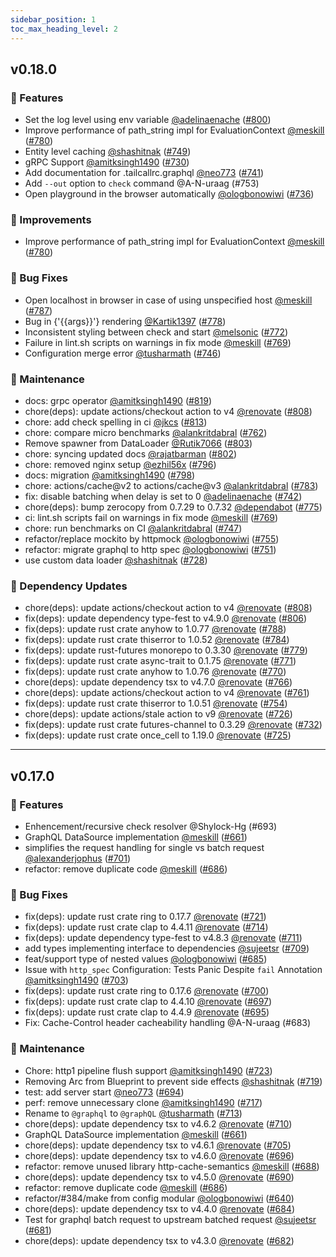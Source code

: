 ```yaml
---
sidebar_position: 1
toc_max_heading_level: 2
---
```



<VersionUpdateCard />

## v0.18.0 

### 🚀 Features

- Set the log level using env variable [@adelinaenache](https://github.com/adelinaenache) ([#800](https://github.com/tailcallhq/tailcall/pull/800))
- Improve performance of path\_string impl for EvaluationContext [@meskill](https://github.com/meskill) ([#780](https://github.com/tailcallhq/tailcall/pull/780))
- Entity level caching [@shashitnak](https://github.com/shashitnak) ([#749](https://github.com/tailcallhq/tailcall/pull/749))
- gRPC Support [@amitksingh1490](https://github.com/amitksingh1490) ([#730](https://github.com/tailcallhq/tailcall/pull/730))
- Add documentation for .tailcallrc.graphql [@neo773](https://github.com/neo773) ([#741](https://github.com/tailcallhq/tailcall/pull/741))
- Add `--out` option to `check` command @A-N-uraag (#753)
- Open playground in the browser automatically [@ologbonowiwi](https://github.com/ologbonowiwi) ([#736](https://github.com/tailcallhq/tailcall/pull/736))

### 🔧 Improvements

- Improve performance of path\_string impl for EvaluationContext [@meskill](https://github.com/meskill) ([#780](https://github.com/tailcallhq/tailcall/pull/780))

### 🐛 Bug Fixes

- Open localhost in browser in case of using unspecified host [@meskill](https://github.com/meskill) ([#787](https://github.com/tailcallhq/tailcall/pull/787))
- Bug in {'{{args}}'} rendering [@Kartik1397](https://github.com/Kartik1397) ([#778](https://github.com/tailcallhq/tailcall/pull/778))
- Inconsistent styling between check and start [@melsonic](https://github.com/melsonic) ([#772](https://github.com/tailcallhq/tailcall/pull/772))
- Failure in lint.sh scripts on warnings in fix mode [@meskill](https://github.com/meskill) ([#769](https://github.com/tailcallhq/tailcall/pull/769))
- Configuration merge error [@tusharmath](https://github.com/tusharmath) ([#746](https://github.com/tailcallhq/tailcall/pull/746))

### 🧰 Maintenance

- docs: grpc operator [@amitksingh1490](https://github.com/amitksingh1490) ([#819](https://github.com/tailcallhq/tailcall/pull/819))
- chore(deps): update actions/checkout action to v4 [@renovate](https://github.com/renovate) ([#808](https://github.com/tailcallhq/tailcall/pull/808))
- chore: add check spelling in ci [@jkcs](https://github.com/jkcs) ([#813](https://github.com/tailcallhq/tailcall/pull/813))
- chore: compare micro benchmarks [@alankritdabral](https://github.com/alankritdabral) ([#762](https://github.com/tailcallhq/tailcall/pull/762))
- Remove spawner from DataLoader [@Rutik7066](https://github.com/Rutik7066) ([#803](https://github.com/tailcallhq/tailcall/pull/803))
- chore: syncing updated docs [@rajatbarman](https://github.com/rajatbarman) ([#802](https://github.com/tailcallhq/tailcall/pull/802))
- chore: removed nginx setup [@ezhil56x](https://github.com/ezhil56x) ([#796](https://github.com/tailcallhq/tailcall/pull/796))
- docs: migration [@amitksingh1490](https://github.com/amitksingh1490) ([#798](https://github.com/tailcallhq/tailcall/pull/798))
- chore: actions/cache@v2 to actions/cache@v3  [@alankritdabral](https://github.com/alankritdabral) ([#783](https://github.com/tailcallhq/tailcall/pull/783))
- fix: disable batching when delay is set to 0 [@adelinaenache](https://github.com/adelinaenache) ([#742](https://github.com/tailcallhq/tailcall/pull/742))
- chore(deps): bump zerocopy from 0.7.29 to 0.7.32 [@dependabot](https://github.com/dependabot) ([#775](https://github.com/tailcallhq/tailcall/pull/775))
- ci: lint.sh scripts fail on warnings in fix mode [@meskill](https://github.com/meskill) ([#769](https://github.com/tailcallhq/tailcall/pull/769))
- chore: run benchmarks on CI [@alankritdabral](https://github.com/alankritdabral) ([#747](https://github.com/tailcallhq/tailcall/pull/747))
- refactor/replace mockito by httpmock [@ologbonowiwi](https://github.com/ologbonowiwi) ([#755](https://github.com/tailcallhq/tailcall/pull/755))
- refactor: migrate graphql to http spec [@ologbonowiwi](https://github.com/ologbonowiwi) ([#751](https://github.com/tailcallhq/tailcall/pull/751))
- use custom data loader [@shashitnak](https://github.com/shashitnak) ([#728](https://github.com/tailcallhq/tailcall/pull/728))

### 🔧 Dependency Updates

- chore(deps): update actions/checkout action to v4 [@renovate](https://github.com/renovate) ([#808](https://github.com/tailcallhq/tailcall/pull/808))
- fix(deps): update dependency type-fest to v4.9.0 [@renovate](https://github.com/renovate) ([#806](https://github.com/tailcallhq/tailcall/pull/806))
- fix(deps): update rust crate anyhow to 1.0.77 [@renovate](https://github.com/renovate) ([#788](https://github.com/tailcallhq/tailcall/pull/788))
- fix(deps): update rust crate thiserror to 1.0.52 [@renovate](https://github.com/renovate) ([#784](https://github.com/tailcallhq/tailcall/pull/784))
- fix(deps): update rust-futures monorepo to 0.3.30 [@renovate](https://github.com/renovate) ([#779](https://github.com/tailcallhq/tailcall/pull/779))
- fix(deps): update rust crate async-trait to 0.1.75 [@renovate](https://github.com/renovate) ([#771](https://github.com/tailcallhq/tailcall/pull/771))
- fix(deps): update rust crate anyhow to 1.0.76 [@renovate](https://github.com/renovate) ([#770](https://github.com/tailcallhq/tailcall/pull/770))
- chore(deps): update dependency tsx to v4.7.0 [@renovate](https://github.com/renovate) ([#766](https://github.com/tailcallhq/tailcall/pull/766))
- chore(deps): update actions/checkout action to v4 [@renovate](https://github.com/renovate) ([#761](https://github.com/tailcallhq/tailcall/pull/761))
- fix(deps): update rust crate thiserror to 1.0.51 [@renovate](https://github.com/renovate) ([#754](https://github.com/tailcallhq/tailcall/pull/754))
- chore(deps): update actions/stale action to v9 [@renovate](https://github.com/renovate) ([#726](https://github.com/tailcallhq/tailcall/pull/726))
- fix(deps): update rust crate futures-channel to 0.3.29 [@renovate](https://github.com/renovate) ([#732](https://github.com/tailcallhq/tailcall/pull/732))
- fix(deps): update rust crate once\_cell to 1.19.0 [@renovate](https://github.com/renovate) ([#725](https://github.com/tailcallhq/tailcall/pull/725))


---
## v0.17.0 

### 🚀 Features

- Enhencement/recursive check resolver @Shylock-Hg (#693)
- GraphQL DataSource implementation [@meskill](https://github.com/meskill) ([#661](https://github.com/tailcallhq/tailcall/pull/661))
- simplifies the request handling for single vs batch request [@alexanderjophus](https://github.com/alexanderjophus) ([#701](https://github.com/tailcallhq/tailcall/pull/701))
- refactor: remove duplicate code [@meskill](https://github.com/meskill) ([#686](https://github.com/tailcallhq/tailcall/pull/686))

### 🐛 Bug Fixes

- fix(deps): update rust crate ring to 0.17.7 [@renovate](https://github.com/renovate) ([#721](https://github.com/tailcallhq/tailcall/pull/721))
- fix(deps): update rust crate clap to 4.4.11 [@renovate](https://github.com/renovate) ([#714](https://github.com/tailcallhq/tailcall/pull/714))
- fix(deps): update dependency type-fest to v4.8.3 [@renovate](https://github.com/renovate) ([#711](https://github.com/tailcallhq/tailcall/pull/711))
- add types implementing interface to  dependencies [@sujeetsr](https://github.com/sujeetsr) ([#709](https://github.com/tailcallhq/tailcall/pull/709))
- feat/support type of nested values [@ologbonowiwi](https://github.com/ologbonowiwi) ([#685](https://github.com/tailcallhq/tailcall/pull/685))
- Issue with `http_spec` Configuration: Tests Panic Despite `fail` Annotation [@amitksingh1490](https://github.com/amitksingh1490) ([#703](https://github.com/tailcallhq/tailcall/pull/703))
- fix(deps): update rust crate ring to 0.17.6 [@renovate](https://github.com/renovate) ([#700](https://github.com/tailcallhq/tailcall/pull/700))
- fix(deps): update rust crate clap to 4.4.10 [@renovate](https://github.com/renovate) ([#697](https://github.com/tailcallhq/tailcall/pull/697))
- fix(deps): update rust crate clap to 4.4.9 [@renovate](https://github.com/renovate) ([#695](https://github.com/tailcallhq/tailcall/pull/695))
- Fix: Cache-Control header cacheability handling @A-N-uraag (#683)

### 🧰 Maintenance

- Chore: http1 pipeline flush support [@amitksingh1490](https://github.com/amitksingh1490) ([#723](https://github.com/tailcallhq/tailcall/pull/723))
- Removing Arc from Blueprint to prevent side effects [@shashitnak](https://github.com/shashitnak) ([#719](https://github.com/tailcallhq/tailcall/pull/719))
- test: add server start [@neo773](https://github.com/neo773) ([#694](https://github.com/tailcallhq/tailcall/pull/694))
- perf: remove unnecessary clone [@amitksingh1490](https://github.com/amitksingh1490) ([#717](https://github.com/tailcallhq/tailcall/pull/717))
- Rename  to `@graphql` to `@graphQL` [@tusharmath](https://github.com/tusharmath) ([#713](https://github.com/tailcallhq/tailcall/pull/713))
- chore(deps): update dependency tsx to v4.6.2 [@renovate](https://github.com/renovate) ([#710](https://github.com/tailcallhq/tailcall/pull/710))
- GraphQL DataSource implementation [@meskill](https://github.com/meskill) ([#661](https://github.com/tailcallhq/tailcall/pull/661))
- chore(deps): update dependency tsx to v4.6.1 [@renovate](https://github.com/renovate) ([#705](https://github.com/tailcallhq/tailcall/pull/705))
- chore(deps): update dependency tsx to v4.6.0 [@renovate](https://github.com/renovate) ([#696](https://github.com/tailcallhq/tailcall/pull/696))
- refactor: remove unused library http-cache-semantics [@meskill](https://github.com/meskill) ([#688](https://github.com/tailcallhq/tailcall/pull/688))
- chore(deps): update dependency tsx to v4.5.0 [@renovate](https://github.com/renovate) ([#690](https://github.com/tailcallhq/tailcall/pull/690))
- refactor: remove duplicate code [@meskill](https://github.com/meskill) ([#686](https://github.com/tailcallhq/tailcall/pull/686))
- refactor/#384/make from config modular [@ologbonowiwi](https://github.com/ologbonowiwi) ([#640](https://github.com/tailcallhq/tailcall/pull/640))
- chore(deps): update dependency tsx to v4.4.0 [@renovate](https://github.com/renovate) ([#684](https://github.com/tailcallhq/tailcall/pull/684))
- Test for graphql batch request to upstream batched request [@sujeetsr](https://github.com/sujeetsr) ([#681](https://github.com/tailcallhq/tailcall/pull/681))
- chore(deps): update dependency tsx to v4.3.0 [@renovate](https://github.com/renovate) ([#682](https://github.com/tailcallhq/tailcall/pull/682))
